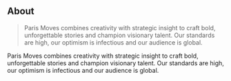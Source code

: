 ## About 

> Paris Moves combines creativity with strategic insight to craft bold, unforgettable stories and champion visionary talent. Our standards are high, our optimism is infectious and our audience is global.

Paris Moves combines creativity with strategic insight to craft bold, unforgettable stories and champion visionary talent. Our standards are high, our optimism is infectious and our audience is global.

